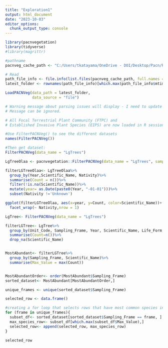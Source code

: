 ```yaml
---
title: "Exploration1"
output: html_document
date: "2023-10-03"
editor_options: 
  chunk_output_type: console
---
```


```r

library(pacnvegetation)
library(tidyverse)
#library(magrittr)

#pathname
pacnveg_cache_path <- "C:/Users/tkatayama/OneDrive - DOI/Desktop/Pacn/R_WritePACNVeg"

# Read
path_file_info <- file.info(list.files(pacnveg_cache_path, full.names = T))
latest_folder <- rownames(path_file_info)[which.max(path_file_info$mtime)]

LoadPACNVeg(data_path = latest_folder,
            data_source = "file")

# Warning message about parsing issues will display - I need to update a section of package
# Message can be ignored.

# All Focal Terrestrial Plant Community (FTPC) and
# Established Invasive Plant Species (EIPS) are now loaded in R session

#Use FilterPACNVeg() to see the different datasets
names(FilterPACNVeg())

#Then get dataset:
FilterPACNVeg(data_name = "LgTrees")

LgTreeOlaa <- pacnvegetation::FilterPACNVeg(data_name = "LgTrees", sample_frame = "Olaa")

filterLGTreeOlaa<- LgTreeOlaa%>%
  group_by(Year,Scientific_Name, Nativity)%>%
  summarise(Count = n())%>%
  filter(!is.na(Scientific_Name))%>%
  mutate(year= as.Date(paste0(Year, "-01-01")))%>%
  subset(Nativity !='Unknown')

ggplot(filterLGTreeOlaa, aes(x=year, y=Count, color=Scientific_Name))+ geom_line()+
  facet_wrap(~ Nativity,nrow = 1)

```

```r
LgTree<- FilterPACNVeg(data_name = "LgTrees")

filterLGTree<- LgTree%>%
  group_by(Unit_Code, Sampling_Frame, Year, Scientific_Name, Life_Form, Nativity)%>%
  summarise(Count=n())%>%
  drop_na(Scientific_Name)


MostAbundant<- filterLGTree%>%
  group_by(Sampling_Frame, Scientific_Name)%>%
  summarise(Max_Value = max(Count))


MostAbundantOrder<- order(MostAbundant$Sampling_Frame)
sorted_dataset<- MostAbundant[MostAbundantOrder,]

unique_frames <- unique(sorted_dataset$Sampling_Frame)

selected_row <- data.frame()

#creating a for loop that selects rows that have most common species in each sampling frame
for (frame in unique_frames){
  subset_df<- sorted_dataset[sorted_dataset$Sampling_Frame == frame, ]
  max_species_row<- subset_df[which.max(subset_df$Max_Value),]
  selected_row<- append(selected_row, max_species_row)
}

selected_row
```

